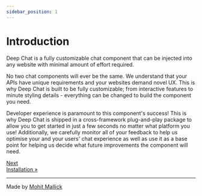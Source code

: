 ```yaml
---
sidebar_position: 1
---
```


# Introduction

Deep Chat is a fully customizable chat component that can be injected into any website with minimal amount of effort required.

No two chat components will ever be the same. We understand that your APIs have unique requirements and your websites demand novel UX. This is why Deep Chat is built to be fully customizable; from interactive features to minute styling details - everything can be changed to build the component you need.

Developer experience is paramount to this component's success! This is why Deep Chat is shipped in a cross-framework plug-and-play package to allow you to get started in just a few seconds no matter what platform you use! Additionally, we carefully monitor all of your feedback to help us optimise your and your users' chat experience as well as use it as a base point for helping us decide what future improvements the component will need.

<div style={{textAlign: 'right'}}>
  <a href="/docs/installation">
    Next
    <br />
    Installation »
  </a>
</div>

---

<div style={{textAlign: 'center', marginTop: '50px', borderTop: '1px solid #eee', paddingTop: '20px'}}>
  Made by <a href="https://www.linkedin.com/in/mohit-mallick" target="_blank">Mohit Mallick</a>
</div>
